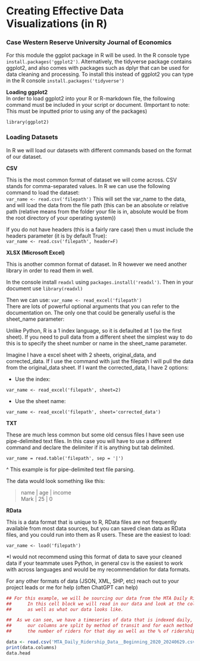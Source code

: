 # Creating Effective Data Visualizations (in R)

### Case Western Reserve University Journal of Economics

For this module the ggplot package in R will be used. In the R console type `install.packages('ggplot2')`. Alternatively, the tidyverse package contains ggplot2, and also comes with packages such as dplyr that can be used for data cleaning and processing. To install this instead of ggplot2 you can type in the R console `install.packages('tidyverse')`

**Loading ggplot2**\
In order to load ggplot2 into your R or R-markdown file, the following command must be included in your script or document. (Important to note: This must be inputted prior to using any of the packages)

`library(ggplot2)`

### Loading Datasets

In R we will load our datasets with different commands based on the format of our dataset.

**CSV**

This is the most common format of dataset we will come across. CSV stands for comma-separated values. In R we can use the following command to load the dataset:\
`var_name <- read.csv('filepath')` This will set the var_name to the data, and will load the data from the file path (this can be an absolute or relative path (relative means from the folder your file is in, absolute would be from the root directory of your operating system))

If you do not have headers (this is a fairly rare case) then u must include the headers parameter (it is by default True):\
`var_name <- read.csv('filepath', header=F)`

**XLSX (Microsoft Excel)**

This is another common format of dataset. In R however we need another library in order to read them in well.

In the console install `readxl` using `packages.install('readxl')`. Then in your document use `library(readxl)`

Then we can use: `var_name <- read_excel('filepath')`\
There are lots of powerful optional arguments that you can refer to the documentation on. The only one that could be generally useful is the sheet_name parameter:

Unlike Python, R is a 1 index language, so it is defaulted at 1 (so the first sheet). If you need to pull data from a different sheet the simplest way to do this is to specify the sheet number or name in the sheet_name parameter.

Imagine I have a excel sheet with 2 sheets, original_data, and corrected_data. If I use the command with just the filepath I will pull the data from the original_data sheet. If I want the corrected_data, I have 2 options:

-   Use the index:

`var_name <- read_excel('filepath', sheet=2)`

-   Use the sheet name:

`var_name <- read_excel('filepath', sheet='corrected_data')`

**TXT**

These are much less common but some old census files I have seen use pipe-delimited text files. In this case you will have to use a different command and declare the delimiter if it is anything but tab delimited.

`var_name = read.table('filepath', sep = '|')`

\^ This example is for pipe-delimited text file parsing.

The data would look something like this:

> name \| age \| income\
> Mark \| 25 \| 0

**RData**

This is a data format that is unique to R, RData files are not frequently available from most data sources, but you can saved clean data as RData files, and you could run into them as R users. These are the easiest to load:

`var_name <- load('filepath')`

\*I would not recommend using this format of data to save your cleaned data if your teammate uses Python, in general csv is the easiest to work with across languages and would be my recommendation for data formats.

For any other formats of data (JSON, XML, SHP, etc) reach out to your project leads or me for help (often ChatGPT can help)

```r
## For this example, we will be sourcing our data from the MTA Daily Ridership Data.
##      In this cell block we will read in our data and look at the columns that we have
##      as well as what our data looks like.

##  As we can see, we have a timeseries of data that is indexed daily,
##      our columns are split by method of transit and for each method of transit we have
##      the number of riders for that day as well as the % of ridership compared a comparable pre-pandemic day

data <- read.csv('MTA_Daily_Ridership_Data__Beginning_2020_20240629.csv')
print(data.columns)
data.head
```